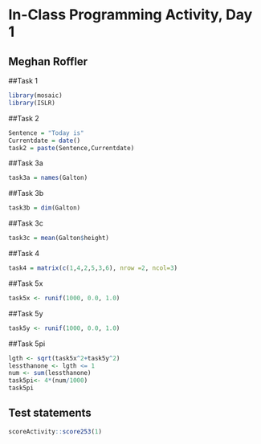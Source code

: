 # In-Class Programming Activity, Day 1

## Meghan Roffler


##Task 1
```r
library(mosaic)
library(ISLR)
```

##Task 2 
```r
Sentence = "Today is"
Currentdate = date()
task2 = paste(Sentence,Currentdate)
```

##Task 3a
```r
task3a = names(Galton)
```

##Task 3b
```r
task3b = dim(Galton)
```

##Task 3c
```r
task3c = mean(Galton$height)
```

##Task 4
```r
task4 = matrix(c(1,4,2,5,3,6), nrow =2, ncol=3)
```

##Task 5x
```r
task5x <- runif(1000, 0.0, 1.0)
```

##Task 5y
```r
task5y <- runif(1000, 0.0, 1.0)
```

##Task 5pi
```r
lgth <- sqrt(task5x^2+task5y^2)
lessthanone <- lgth <= 1
num <- sum(lessthanone)
task5pi<- 4*(num/1000)
task5pi

```

## Test statements

```r
scoreActivity::score253(1)
```